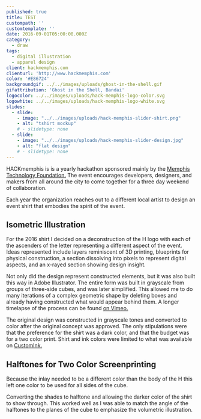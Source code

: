 ```yaml
---
published: true
title: TEST
custompath: ''
customtemplate: ''
date: 2016-09-01T05:00:00.000Z
category:
  - draw
tags:
  - digital illustration
  - apparel design
client: hackmemphis.com
clienturl: 'http://www.hackmemphis.com'
color: '#E86724'
backgroundgif: ../../images/uploads/ghost-in-the-shell.gif
gifattribution: 'Ghost in the Shell, Bandai'
logocolor: ../../images/uploads/hack-memphis-logo-color.svg
logowhite: ../../images/uploads/hack-memphis-logo-white.svg
slides:
  - slide:
    - image: "../../images/uploads/hack-memphis-slider-shirt.png"
    - alt: "tshirt mockup"
    # - slidetype: none
  - slide:
    - image: "../../images/uploads/hack-memphis-slider-design.jpg"
    - alt: "flat design"
    # - slidetype: none
---
```


HACKmemphis is is a yearly hackathon sponsored mainly by the <a href="http://www.memphistechnology.org/" >Memphis Technology Foundation.</a> The event encourages developers, designers, and makers from all around the city to come together for a three day weekend of collaboration.

Each year the organization reaches out to a different local artist to design an event shirt that embodies the spirit of the event.

## Isometric Illustration

For the 2016 shirt I decided on a deconstruction of the H logo with each of the ascenders of the letter representing a different aspect of the event. Ideas represented include layers reminiscent of 3D printing, blueprints for physical construction, a section dissolving into pixels to represent digital aspects, and an x-rayed section showing design insight.

Not only did the design represent constructed elements, but it was also built this way in Adobe Illustrator. The entire form was built in grayscale from groups of three-side cubes, and was later simplified. This allowed me to do many iterations of a complex geometric shape by deleting boxes and already having constructed what would appear behind them. A longer timelapse of the process can be found <a href="https://vimeo.com/231281744" >on Vimeo.</a>

The original design was constructed in grayscale tones and converted to color after the original concept was approved. The only stipulations were that the preference for the shirt was a dark color, and that the budget was for a two color print. Shirt and ink colors were limited to what was available on <a href="https://www.customink.com/products/styles/canvas-tri-blend-t-shirt/242000" taget="_blank">CustomInk.</a>

## Halftones for Two Color Screenprinting

Because the inlay needed to be a different color than the body of the H this left one color to be used for all sides of the cube.

Converting the shades to halftone and allowing the darker color of the shirt to show through. This worked well as I was able to match the angle of the halftones to the planes of the cube to emphasize the volumetric illustration.
